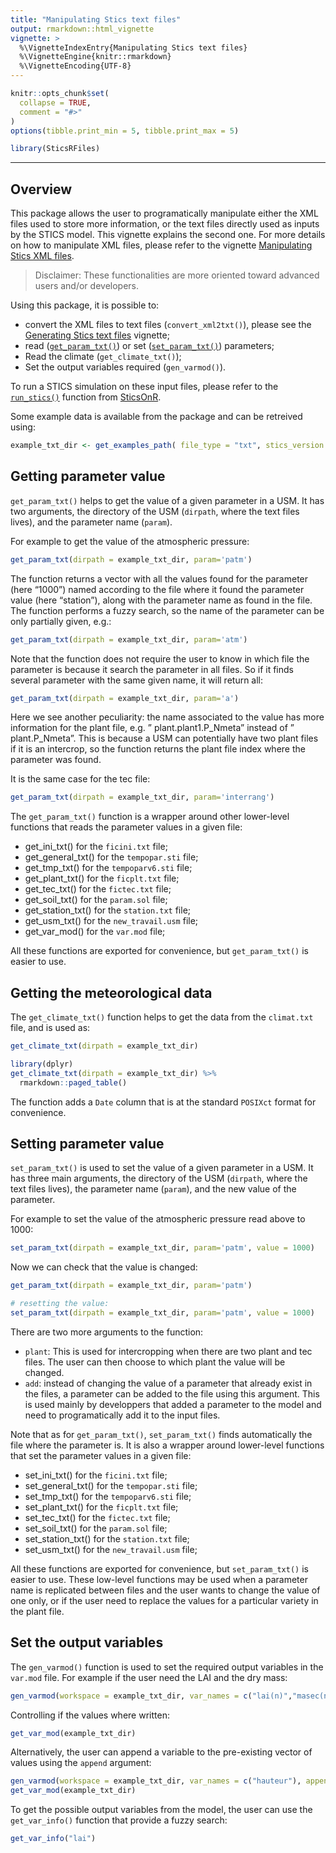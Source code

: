 ```yaml
---
title: "Manipulating Stics text files"
output: rmarkdown::html_vignette
vignette: >
  %\VignetteIndexEntry{Manipulating Stics text files}
  %\VignetteEngine{knitr::rmarkdown}
  %\VignetteEncoding{UTF-8}
---
```


```r
knitr::opts_chunk$set(
  collapse = TRUE,
  comment = "#>"
)
options(tibble.print_min = 5, tibble.print_max = 5)
```

```r
library(SticsRFiles)
```


------


## Overview

This package allows the user to programatically manipulate either the XML files used to store more information, or the text files directly used as inputs by the STICS model. This vignette explains the second one. For more details on how to manipulate XML files, please refer to the vignette [Manipulating Stics XML files](https://sticsrpacks.github.io/SticsRFiles/articles/Manipulating_Stics_XML_files.html).

> Disclaimer: These functionalities are more oriented toward advanced users and/or developers.

Using this package, it is possible to:

* convert the XML files to text files (`convert_xml2txt()`), please see the [Generating Stics text files](https://sticsrpacks.github.io/SticsRFiles/articles/Generating_Stics_text_files) vignette;
* read ([`get_param_txt()`](R/read_param.R)) or set ([`set_param_txt()`](R/read_param.R)) parameters;
* Read the climate (`get_climate_txt()`);
* Set the output variables required (`gen_varmod()`).

To run a STICS simulation on these input files, please refer to the [`run_stics()`](https://sticsrpacks.github.io/SticsOnR/reference/run_stics.html) function from [SticsOnR](https://sticsrpacks.github.io/SticsOnR/index.html).

Some example data is available from the package and can be retreived using:

```r
example_txt_dir <- get_examples_path( file_type = "txt", stics_version = "V9.0")
```


## Getting parameter value

`get_param_txt()` helps to get the value of a given parameter in a USM. It has two arguments, the directory of the USM (`dirpath`, where the text files lives), and the parameter name (`param`).

For example to get the value of the atmospheric pressure:

```r
get_param_txt(dirpath = example_txt_dir, param='patm')
```

The function returns a vector with all the values found for the parameter (here "1000") named according to the file where it found the parameter value (here "station"), along with the parameter name as found in the file. The function performs a fuzzy search, so the name of the parameter can be only partially given, e.g.:

```r
get_param_txt(dirpath = example_txt_dir, param='atm')
```

Note that the function does not require the user to know in which file the parameter is because it search the parameter in all files. So if it finds several parameter with the same given name, it will return all:

```r
get_param_txt(dirpath = example_txt_dir, param='a')
```
Here we see another peculiarity: the name associated to the value has more information for the plant file, e.g. " plant.plant1.P_Nmeta" instead of " plant.P_Nmeta". This is because a USM can potentially have two plant files if it is an intercrop, so the function returns the plant file index where the parameter was found.

It is the same case for the tec file:

```r
get_param_txt(dirpath = example_txt_dir, param='interrang')
```


The `get_param_txt()` function is a wrapper around other lower-level functions that reads the parameter values in a given file:

* get_ini_txt() for the `ficini.txt` file;
* get_general_txt() for the `tempopar.sti` file;
* get_tmp_txt() for the `tempoparv6.sti` file;
* get_plant_txt() for the `ficplt.txt` file;
* get_tec_txt() for the `fictec.txt` file;
* get_soil_txt() for the `param.sol` file;
* get_station_txt() for the `station.txt` file;
* get_usm_txt() for the `new_travail.usm` file;
* get_var_mod() for the `var.mod` file;

All these functions are exported for convenience, but `get_param_txt()` is easier to use.

## Getting the meteorological data

The `get_climate_txt()` function helps to get the data from the `climat.txt` file, and is used as:

```r
get_climate_txt(dirpath = example_txt_dir)
```

```r
library(dplyr)
get_climate_txt(dirpath = example_txt_dir) %>%
  rmarkdown::paged_table()
```


The function adds a `Date` column that is at the standard `POSIXct` format for convenience.


## Setting parameter value

`set_param_txt()` is used to set the value of a given parameter in a USM. It has three main arguments, the directory of the USM (`dirpath`, where the text files lives), the parameter name (`param`), and the new value of the parameter.

For example to set the value of the atmospheric pressure read above to 1000:

```r
set_param_txt(dirpath = example_txt_dir, param='patm', value = 1000)
```

Now we can check that the value is changed:

```r
get_param_txt(dirpath = example_txt_dir, param='patm')
```

```r
# resetting the value:
set_param_txt(dirpath = example_txt_dir, param='patm', value = 1000)
```

There are two more arguments to the function:

* `plant`: This is used for intercropping when there are two plant and tec files. The user can then choose to which plant the value will be changed.
* `add`: instead of changing the value of a parameter that already exist in the files, a parameter can be added to the file using this argument. This is used mainly by developpers that added a parameter to the model and need to programatically add it to the input files.

Note that as for `get_param_txt()`, `set_param_txt()` finds automatically the file where the parameter is. It is also a wrapper around lower-level functions that set the parameter values in a given file:

* set_ini_txt() for the `ficini.txt` file;
* set_general_txt() for the `tempopar.sti` file;
* set_tmp_txt() for the `tempoparv6.sti` file;
* set_plant_txt() for the `ficplt.txt` file;
* set_tec_txt() for the `fictec.txt` file;
* set_soil_txt() for the `param.sol` file;
* set_station_txt() for the `station.txt` file;
* set_usm_txt() for the `new_travail.usm` file;

All these functions are exported for convenience, but `set_param_txt()` is easier to use. These low-level functions may be used when a parameter name is replicated between files and the user wants to change the value of one only, or if the user need to replace the values for a particular variety in the plant file.

## Set the output variables

The `gen_varmod()` function is used to set the required output variables in the `var.mod` file. For example if the user need the LAI and the dry mass:

```r
gen_varmod(workspace = example_txt_dir, var_names = c("lai(n)","masec(n)"))
```

Controlling if the values where written:

```r
get_var_mod(example_txt_dir)
```

Alternatively, the user can append a variable to the pre-existing vector of values using the `append` argument:

```r
gen_varmod(workspace = example_txt_dir, var_names = c("hauteur"), append = TRUE)
get_var_mod(example_txt_dir)
```

To get the possible output variables from the model, the user can use the `get_var_info()` function that provide a fuzzy search:

```r
get_var_info("lai")
```
